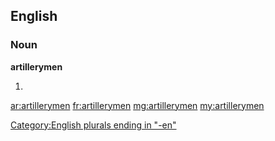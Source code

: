 ==English==

===Noun===
'''artillerymen'''

# {{plural of|[[artilleryman]]}}

[[Category:English plurals ending in "-en"]]

[[ar:artillerymen]]
[[fr:artillerymen]]
[[mg:artillerymen]]
[[my:artillerymen]]